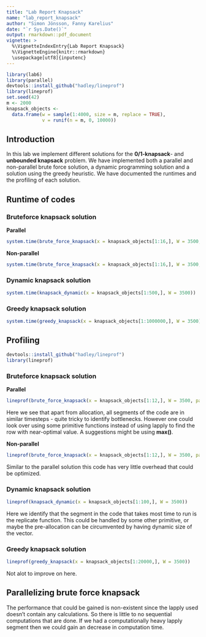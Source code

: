 ```yaml
---
title: "Lab Report Knapsack"
name: "lab_report_knapsack"
author: "Simon Jönsson, Fanny Karelius"
date: "`r Sys.Date()`"
output: rmarkdown::pdf_document
vignette: >
  %\VignetteIndexEntry{Lab Report Knapsack}
  %\VignetteEngine{knitr::rmarkdown}
  \usepackage[utf8]{inputenc}
---
```

```r
library(lab6)
library(parallel)
devtools::install_github("hadley/lineprof")
library(lineprof)
set.seed(42)
m <- 2000
knapsack_objects <-
  data.frame(w = sample(1:4000, size = m, replace = TRUE),
             v = runif(n = m, 0, 10000))
```

## Introduction

In this lab we implement different solutions for the **0/1-knapsack**- and **unbounded knapsack** problem. We have implemented both a parallel and non-parallel brute force solution, a dynamic programming solution and a solution using the greedy heuristic. We have documented the runtimes and the profiling of each solution.

## Runtime of codes

### Bruteforce knapsack solution

**Parallel**
```r
system.time(brute_force_knapsack(x = knapsack_objects[1:16,], W = 3500, parallel=TRUE))
```
**Non-parallel**
```r
system.time(brute_force_knapsack(x = knapsack_objects[1:16,], W = 3500, parallel=FALSE))
```

### Dynamic knapsack solution

```r
system.time(knapsack_dynamic(x = knapsack_objects[1:500,], W = 3500))
```

### Greedy knapsack solution
```r
system.time(greedy_knapsack(x = knapsack_objects[1:1000000,], W = 3500))
```
## Profiling
```r
devtools::install_github("hadley/lineprof")
library(lineprof)
```

### Bruteforce knapsack solution

**Parallel**
```r
lineprof(brute_force_knapsack(x = knapsack_objects[1:12,], W = 3500, parallel=TRUE))
```

Here we see that apart from allocation, all segments of the code are in similar timesteps - quite tricky to identify bottlenecks. However one could look over using some primitive functions instead of using lapply to find the row with near-optimal value. A suggestions might be using **max()**.

**Non-parallel**
```r
lineprof(brute_force_knapsack(x = knapsack_objects[1:12,], W = 3500, parallel=FALSE))
```

Similar to the parallel solution this code has very little overhead that could be optimized.

### Dynamic knapsack solution
```r
lineprof(knapsack_dynamic(x = knapsack_objects[1:100,], W = 3500))
```

Here we identify that the segment in the code that takes most time to run is the replicate function. This could be handled by some other primitive, or maybe the pre-allocation can be circumvented by having dynamic size of the vector.

### Greedy knapsack solution
```r
lineprof(greedy_knapsack(x = knapsack_objects[1:20000,], W = 3500))
```

Not alot to improve on here.

## Parallelizing brute force knapsack
The performance that could be gained is non-existent since the lapply used doesn't contain any calculations. So there is little to no sequential computations that are done. If we had a computationally heavy lapply segment then we could gain an decrease in computation time. 
